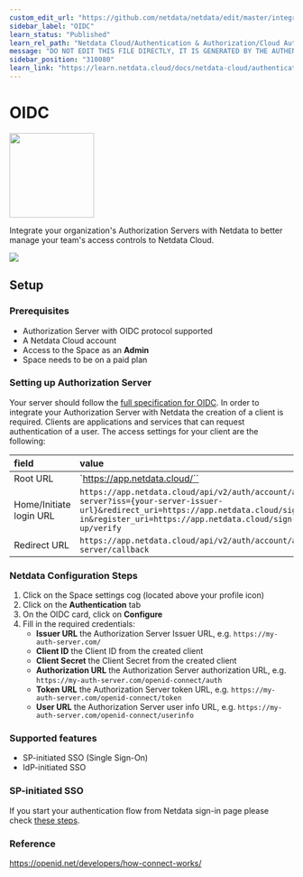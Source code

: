 ```yaml
---
custom_edit_url: "https://github.com/netdata/netdata/edit/master/integrations/cloud-authentication/metadata.yaml"
sidebar_label: "OIDC"
learn_status: "Published"
learn_rel_path: "Netdata Cloud/Authentication & Authorization/Cloud Authentication & Authorization Integrations"
message: "DO NOT EDIT THIS FILE DIRECTLY, IT IS GENERATED BY THE AUTHENTICATION'S metadata.yaml FILE"
sidebar_position: "310080"
learn_link: "https://learn.netdata.cloud/docs/netdata-cloud/authentication-&-authorization/cloud-authentication-&-authorization-integrations/oidc"
---
```



# OIDC


<img src="https://netdata.cloud/img/openid.svg" width="150"/>


Integrate your organization's Authorization Servers with Netdata to better manage your team's access controls to Netdata Cloud.


<img src="https://img.shields.io/badge/maintained%20by-Netdata-%2300ab44" />

## Setup

### Prerequisites
- Authorization Server with OIDC protocol supported
- A Netdata Cloud account
- Access to the Space as an **Admin**
- Space needs to be on a paid plan

### Setting up Authorization Server
Your server should follow the [full specification for OIDC](https://openid.net/specs/openid-connect-core-1_0.html).
In order to integrate your Authorization Server with Netdata the creation of a client is required. Clients are applications and services that can request authentication of a user.
The access settings for your client are the following:

| field                    | value                                                 |
| :--                      | :--                                                   |
| Root URL                 | `https://app.netdata.cloud/``                           |
| Home/Initiate login URL  | `https://app.netdata.cloud/api/v2/auth/account/auth-server?iss={your-server-issuer-url}&redirect_uri=https://app.netdata.cloud/sign-in&register_uri=https://app.netdata.cloud/sign-up/verify`  |
| Redirect URL             | `https://app.netdata.cloud/api/v2/auth/account/auth-server/callback`  |

### Netdata Configuration Steps
1. Click on the Space settings cog (located above your profile icon)
2. Click on the **Authentication** tab
3. On the OIDC card, click on **Configure**
4. Fill in the required credentials:
    - **Issuer URL** the Authorization Server Issuer URL, e.g. `https://my-auth-server.com/`
    - **Client ID** the Client ID from the created client
    - **Client Secret** the Client Secret from the created client
    - **Authorization URL** the Authorization Server authorization URL, e.g. `https://my-auth-server.com/openid-connect/auth`
    - **Token URL** the Authorization Server token URL, e.g. `https://my-auth-server.com/openid-connect/token`
    - **User URL** the Authorization Server user info URL, e.g. `https://my-auth-server.com/openid-connect/userinfo`

### Supported features
* SP-initiated SSO (Single Sign-On)
* IdP-initiated SSO

### SP-initiated SSO

If you start your authentication flow from Netdata sign-in page please check [these steps](/docs/netdata-cloud/authentication-&-authorization/enterprise-sso-authentication#from-netdata-sign-up-page).


### Reference
https://openid.net/developers/how-connect-works/


